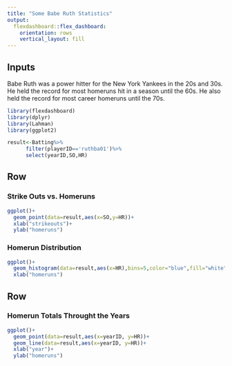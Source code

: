 ```yaml
---
title: "Some Babe Ruth Statistics"
output: 
  flexdashboard::flex_dashboard:
    orientation: rows
    vertical_layout: fill
---
```


Inputs {.sidebar}
------------------------------------------------------------------
Babe Ruth was a power hitter for the New York Yankees in the 20s and 30s.  He held the record for most homeruns hit in a season until the 60s.  He also held the record for most career homeruns until the 70s.


```r
library(flexdashboard)
library(dplyr)
library(Lahman)
library(ggplot2)

result<-Batting%>%
      filter(playerID=='ruthba01')%>%
      select(yearID,SO,HR)
```

Row {data-height=350}
-----------------------------------------------------------------------

### Strike Outs vs. Homeruns

```r
ggplot()+
  geom_point(data=result,aes(x=SO,y=HR))+
  xlab("strikeouts")+
  ylab("homeruns")
```


### Homerun Distribution

```r
ggplot()+
  geom_histogram(data=result,aes(x=HR),bins=5,color="blue",fill="white")+
  xlab("homeruns")
```

Row {data-height=350}
---------------------------------------------------------------------


### Homerun Totals Throught the Years

```r
ggplot()+
  geom_point(data=result,aes(x=yearID, y=HR))+
  geom_line(data=result,aes(x=yearID, y=HR))+
  xlab("year")+
  ylab("homeruns")
```

